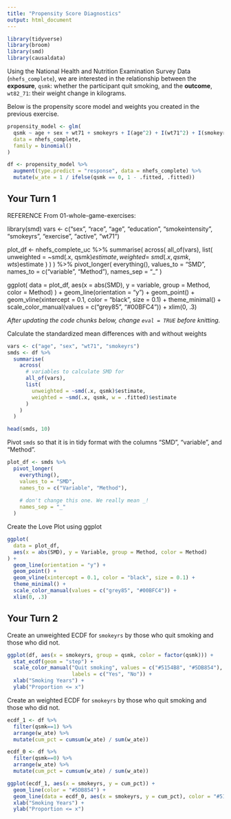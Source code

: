 ```yaml
---
title: "Propensity Score Diagnostics"
output: html_document
---
```



```r
library(tidyverse)
library(broom)
library(smd)
library(causaldata)
```

Using the National Health and Nutrition Examination Survey Data (`nhefs_complete`), we are interested in the relationship between the **exposure**, `qsmk`: whether the participant quit smoking, and the **outcome**, `wt82_71`: their weight change in kilograms.

Below is the propensity score model and weights you created in the previous exercise.

```r
propensity_model <- glm(
  qsmk ~ age + sex + wt71 + smokeyrs + I(age^2) + I(wt71^2) + I(smokeyrs^2),
  data = nhefs_complete,
  family = binomial()
)

df <- propensity_model %>%
  augment(type.predict = "response", data = nhefs_complete) %>%
  mutate(w_ate = 1 / ifelse(qsmk == 0, 1 - .fitted, .fitted))
```

## Your Turn 1

REFERENCE From 01-whole-game-exercises:

library(smd)
vars <- c("sex", "race", "age", "education", "smokeintensity", "smokeyrs", 
          "exercise", "active", "wt71")

plot_df <- nhefs_complete_uc %>% 
  summarise(
    across(
      all_of(vars), 
      list(
        unweighted = ~smd(.x, qsmk)$estimate, 
        weighted = ~smd(.x, qsmk, wts)$estimate
      )
    )
  ) %>% 
  pivot_longer(
    everything(), 
    values_to = "SMD", 
    names_to = c("variable", "Method"),
    names_sep = "_"
  )

ggplot(
  data = plot_df,
  aes(x = abs(SMD), y = variable, group = Method, color = Method)
) +
  geom_line(orientation = "y") +
  geom_point() + 
  geom_vline(xintercept = 0.1, color = "black", size = 0.1) +
  theme_minimal() +
  scale_color_manual(values = c("grey85", "#00BFC4")) +
  xlim(0, .3)

_After updating the code chunks below, change `eval = TRUE` before knitting._

Calculate the standardized mean differences with and without weights

```r
vars <- c("age", "sex", "wt71", "smokeyrs")
smds <- df %>% 
  summarise(
    across(
      # variables to calculate SMD for
      all_of(vars), 
      list(
        unweighted = ~smd(.x, qsmk)$estimate, 
        weighted = ~smd(.x, qsmk, w = .fitted)$estimate
      )
    )
  )

head(smds, 10)
```

Pivot `smds` so that it is in tidy format with the columns "SMD", "variable", and "Method".

```r
plot_df <- smds %>% 
  pivot_longer(
    everything(), 
    values_to = "SMD", 
    names_to = c("Variable", "Method"),
    
    # don't change this one. We really mean _!
    names_sep = "_"
  )
```

Create the Love Plot using ggplot

```r
ggplot(
  data = plot_df,
  aes(x = abs(SMD), y = Variable, group = Method, color = Method)
) +
  geom_line(orientation = "y") +
  geom_point() + 
  geom_vline(xintercept = 0.1, color = "black", size = 0.1) +
  theme_minimal() +
  scale_color_manual(values = c("grey85", "#00BFC4")) +
  xlim(0, .3)
```



## Your Turn 2

Create an unweighted ECDF for `smokeyrs` by those who quit smoking and those who did not.

```r
ggplot(df, aes(x = smokeyrs, group = qsmk, color = factor(qsmk))) +
  stat_ecdf(geom = "step") +
  scale_color_manual("Quit smoking", values = c("#5154B8", "#5DB854"),
                     labels = c("Yes", "No")) + 
  xlab("Smoking Years") + 
  ylab("Proportion <= x") 
```


Create an weighted ECDF for `smokeyrs` by those who quit smoking and those who did not.

```r
ecdf_1 <- df %>%
  filter(qsmk==1) %>%
  arrange(w_ate) %>%
  mutate(cum_pct = cumsum(w_ate) / sum(w_ate))

ecdf_0 <- df %>%
  filter(qsmk==0) %>%
  arrange(w_ate) %>%
  mutate(cum_pct = cumsum(w_ate) / sum(w_ate))

ggplot(ecdf_1, aes(x = smokeyrs, y = cum_pct)) +
  geom_line(color = "#5DB854") +
  geom_line(data = ecdf_0, aes(x = smokeyrs, y = cum_pct), color = "#5154B8") + 
  xlab("Smoking Years") + 
  ylab("Proportion <= x") 
```

